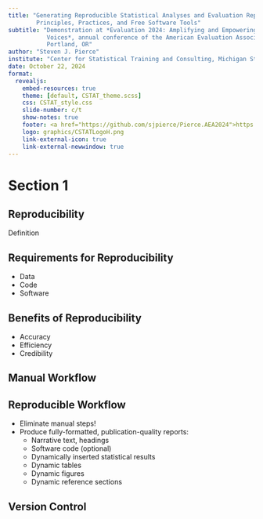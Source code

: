 ```yaml
---
title: "Generating Reproducible Statistical Analyses and Evaluation Reports:
        Principles, Practices, and Free Software Tools"
subtitle: "Demonstration at *Evaluation 2024: Amplifying and Empowering 
           Voices*, annual conference of the American Evaluation Association, 
           Portland, OR"
author: "Steven J. Pierce"
institute: "Center for Statistical Training and Consulting, Michigan State University"
date: October 22, 2024
format: 
  revealjs:
    embed-resources: true
    theme: [default, CSTAT_theme.scss]
    css: CSTAT_style.css
    slide-number: c/t
    show-notes: true
    footer: <a href="https://github.com/sjpierce/Pierce.AEA2024">https://github.com/sjpierce/Pierce.AEA2024</a>
    logo: graphics/CSTATLogoH.png
    link-external-icon: true
    link-external-newwindow: true
---
```


# Section 1

## Reproducibility

Definition

## Requirements for Reproducibility

* Data
* Code
* Software 

## Benefits of Reproducibility

* Accuracy
* Efficiency
* Credibility

## Manual Workflow

## Reproducible Workflow

* Eliminate manual steps!
* Produce fully-formatted, publication-quality reports:
    * Narrative text, headings
    * Software code (optional)
    * Dynamically inserted statistical results
    * Dynamic tables
    * Dynamic figures 
    * Dynamic reference sections

## Version Control 
